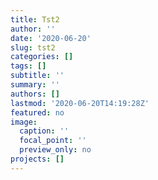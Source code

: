 ```yaml
---
title: Tst2
author: ''
date: '2020-06-20'
slug: tst2
categories: []
tags: []
subtitle: ''
summary: ''
authors: []
lastmod: '2020-06-20T14:19:28Z'
featured: no
image:
  caption: ''
  focal_point: ''
  preview_only: no
projects: []
---
```

